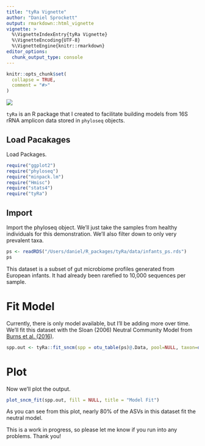 ```yaml
---
title: "tyRa Vignette"
author: "Daniel Sprockett"
output: rmarkdown::html_vignette
vignette: >
  %\VignetteIndexEntry{tyRa Vignette}
  %\VignetteEncoding{UTF-8}
  %\VignetteEngine{knitr::rmarkdown}
editor_options: 
  chunk_output_type: console
---
```


```r
knitr::opts_chunk$set(
  collapse = TRUE,
  comment = "#>"
)
```

![](../man/figures/logo.png)

`tyRa` is an R package that I created to facilitate building models from 16S rRNA amplicon data stored in `phyloseq` objects. 

## Load Pacakages

Load Packages.

```r

require("ggplot2")
require("phyloseq")
require("minpack.lm")
require("Hmisc")
require("stats4")
require("tyRa")

```

## Import

Import the phyloseq object. We'll just take the samples from healthy individuals  for this demonstration. We'll also filter down to only very prevalent taxa. 

```r

ps <- readRDS("/Users/daniel/R_packages/tyRa/data/infants_ps.rds")
ps

```

This dataset is a subset of gut microbiome profiles generated from European infants. It had already been rarefied to 10,000 sequences per sample. 

# Fit Model

Currently, there is only model available, but I'll be adding more over time. We'll fit this dataset with the Sloan (2006) Neutral Community Model from [Burns et al. (2016)](https://www.nature.com/articles/ismej2015142).

```r

spp.out <- tyRa::fit_sncm(spp = otu_table(ps)@.Data, pool=NULL, taxon=data.frame(tax_table(ps)))

```

# Plot

Now we'll plot the output.

```r

plot_sncm_fit(spp.out, fill = NULL, title = "Model Fit")

```

As you can see from this plot, nearly 80% of the ASVs in this dataset fit the neutral model. 

This is a work in progress, so please let me know if you run into any problems. Thank you!
